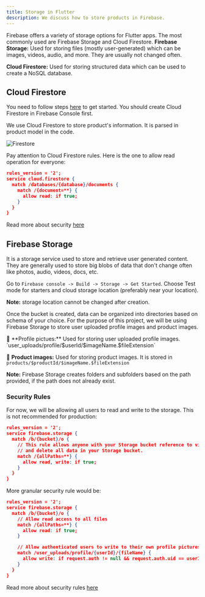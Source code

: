 ```yaml
---
title: Storage in Flutter
description: We discuss how to store products in Firebase.
---
```



Firebase offers a variety of storage options for Flutter apps. The most commonly used are Firebase Storage and Cloud Firestore.
<Card>
  **Firebase Storage:** Used for storing files (mostly user-generated) which can be images, videos, audio, and more. They are usually not changed often.

  **Cloud Firestore:** Used for storing structured data which can be used to create a NoSQL database.
</Card>

## Cloud Firestore
You need to follow steps <a href="https://firebase.google.com/docs/firestore/quickstart#dart" target="_blank">here</a> to get started. You should create Cloud Firestore in Firebase Console first.

We use Cloud Firestore to store product's information. It is parsed in product model in the code.

<Image src={fireStore} alt="Firestore" />

Pay attention to Cloud Firestore rules. Here is the one to allow read operation for everyone:
```json
rules_version = '2';
service cloud.firestore {
  match /databases/{database}/documents {
    match /{document=**} {
      allow read: if true;
    }
  }
}
```

Read more about security <a href="https://firebase.google.com/docs/firestore/security/rules-structure" target="_blank">here</a>

## Firebase Storage

It is a storage service used to store and retrieve user generated content. They are generally used to store big blobs of data that don't change often like photos, audio, videos, docs, etc.

Go to `Firebase console -> Build -> Storage -> Get Started`. Choose Test mode for starters and cloud storage location (preferably near your location). 

**Note:** storage location cannot be changed after creation.

Once the bucket is created, data can be organized into directories based on schema of your choice. For the purpose of this project, we will be using Firebase Storage to store user uploaded profile images and product images.

<Card title="Upload locations">
  📸 **Profile pictues:** Used for storing user uploaded profile images. `user_uploads/profile/$userId/$imageName.$fileExtension`

  📸 **Product images:** Used for storing product images. It is stored in `products/$productId/$imageName.$fileExtension`
</Card>

**Note:** Firebase Storage creates folders and subfolders based on the path provided, if the path does not already exist.

### Security Rules
For now, we will be allowing all users to read and write to the storage. This is not recommended for production:

```json
rules_version = '2';
service firebase.storage {
  match /b/{bucket}/o {
    // This rule allows anyone with your Storage bucket reference to view, edit,
    // and delete all data in your Storage bucket.
    match /{allPaths=**} {
      allow read, write: if true;
    }
  }
}
```

More granular security rule would be:

```json
rules_version = '2';
service firebase.storage {
  match /b/{bucket}/o {
    // Allow read access to all files
    match /{allPaths=**} {
      allow read: if true;
    }

    // Allow authenticated users to write to their own profile pictures
    match /user_uploads/profile/{userId}/{fileName} {
      allow write: if request.auth != null && request.auth.uid == userId;
    }
  }
}
```

Read more about security rules <a href="https://firebase.google.com/docs/storage/security" target="_blank">here</a>
